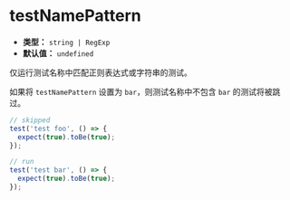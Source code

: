 # testNamePattern

- **类型：** `string | RegExp`
- **默认值：** `undefined`

仅运行测试名称中匹配正则表达式或字符串的测试。

如果将 `testNamePattern` 设置为 `bar`，则测试名称中不包含 `bar` 的测试将被跳过。

```ts
// skipped
test('test foo', () => {
  expect(true).toBe(true);
});

// run
test('test bar', () => {
  expect(true).toBe(true);
});
```
